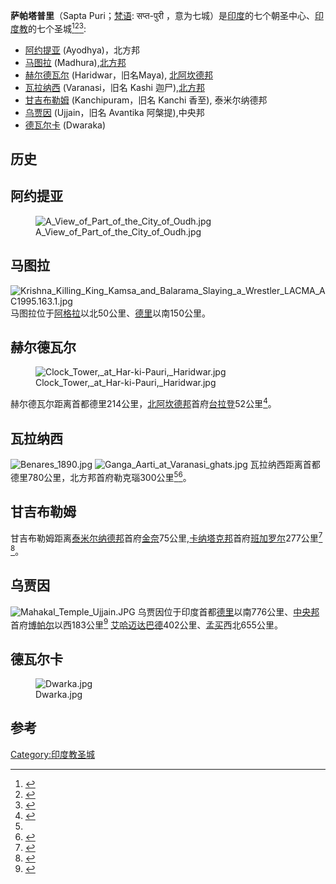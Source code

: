 '''萨帕塔普里'''（Sapta Puri；[[梵语|梵语]]: सप्त-पुरी ，意为七城）是[[印度|印度]]的七个朝圣中心、[[印度教|印度教]]的七个圣城<ref name=Bansal>{{Cite book|last=Bansal|first=Sunita Pant|title=Hindu Pilgrimage|work=Teertha|pages=6–9 & 34–35|accessdate=2009-08-07|url=https://books.google.com/books?id=F303Zb7EC0kC&q=panch+prayag&pg=PT34|publisher=Pustak Mahal|year=2008|isbn=9788122309973|archive-date=2020-11-05|archive-url=https://web.archive.org/web/20201105190235/https://books.google.com/books?id=F303Zb7EC0kC&q=panch+prayag&pg=PT34|dead-url=no}}</ref><ref name=Morgan>{{Cite book|last=Morgan|first= Kenneth W|author2=D S Sarma |title= The Religion of the Hindus |work= Sacred Pilgrimage Places|pages=188–191|accessdate=2009-08-09|url=https://books.google.com/books?id=ulz9mO9cK54C&q=Ujjain&pg=PA189|publisher= Motilal Banarsidass Publ|year=1987|isbn= 9788120803879}}</ref><ref>{{Cite web|url=http://amirdham.com/documents/sri_maha_rudra_yagna.pdf|title=The efficacy of Sri 'Maha rudra' Yagna|last=Guruji Kalyanarama Iyer|date=|website=amirtham.com|page=18|archive-url=https://web.archive.org/web/20170808020745/http://amirdham.com/Documents/Sri_Maha_Rudra_Yagna.pdf|archive-date=2017-08-08|access-date=|dead-url=no}}</ref>:
* [[阿约提亚|阿约提亚]] (Ayodhya)，北方邦
* [[马图拉|马图拉]] (Madhura),[[北方邦|北方邦]]
* [[赫尔德瓦尔|赫尔德瓦尔]] (Haridwar，旧名Maya), [[北阿坎德邦|北阿坎德邦]]
* [[瓦拉纳西|瓦拉纳西]] (Varanasi，旧名 Kashi 迦尸),[[北方邦|北方邦]]
* [[甘吉布勒姆|甘吉布勒姆]] (Kanchipuram，旧名 Kanchi 香至), 泰米尔纳德邦
* [[乌贾因|乌贾因]] (Ujjain，旧名 Avantika 阿槃提),中央邦
* [[德瓦尔卡|德瓦尔卡]] (Dwaraka)

==历史==

==阿约提亚==
[[File:A_View_of_Part_of_the_City_of_Oudh.jpg|thumb]]

==马图拉==
[[File:Krishna_Killing_King_Kamsa_and_Balarama_Slaying_a_Wrestler_LACMA_AC1995.163.1.jpg|thumb]]
马图拉位于[[阿格拉|阿格拉]]以北50公里、[[德里|德里]]以南150公里。

==赫尔德瓦尔==
[[File:Clock_Tower,_at_Har-ki-Pauri,_Haridwar.jpg|thumb]]

{{location map+|India|float=right|width=375|caption=萨帕塔普里的位置
|places=
{{Location map~|India|label='''阿约提亚'''|mark=Green_pog.svg|position=top|lat=26.80|long=82.20}}
{{location map~|India|label='''马图拉'''|mark=Green_pog.svg|position=left|lat=27.29|long=77.40}}
{{location map~|India|label='''赫尔德瓦尔'''|mark=Green_pog.svg|position=top|lat=29.956|long=78.17}}
{{location map~|India|label='''瓦拉纳西'''|mark=Green_pog.svg|position=bottom|lat=25.28|long=82.96}}
{{location map~|India|label='''甘吉布勒姆'''|mark=Green_pog.svg|position=right|lat=12.82|long=79.71}}
{{location map~|India|label='''乌贾因'''|mark=Green_pog.svg|position=right|lat=23.18|long=75.77}}
{{location map~|India|label='''德瓦尔卡'''|mark=Green_pog.svg|position=bottom|lat=22.23|long=68.97}}
}}
赫尔德瓦尔距离首都德里214公里，[[北阿坎德邦|北阿坎德邦]]首府[[台拉登|台拉登]]52公里<ref>{{Cite web|url=http://www.uttaranchalonline.info/Garhwal/Haridwar/Distance_From_Haridwar.html|title=Distances from Haridwar|accessdate=2009-08-13|archive-date=2009-04-17|archive-url=https://web.archive.org/web/20090417014146/http://www.uttaranchalonline.info/Garhwal/Haridwar/Distance_From_Haridwar.html|dead-url=yes}}</ref>。

==瓦拉纳西==
[[File:Benares_1890.jpg|thumb]]
[[File:Ganga_Aarti_at_Varanasi_ghats.jpg|right]]
瓦拉纳西距离首都德里780公里，北方邦首府勒克瑙300公里<ref name= distance/><ref>{{Cite web|url=http://www.mapsofindia.com/distances/lucknow.html|title=Distance Chart from Lucknow to over Hundreds of Cities & Towns (Highways in km)|accessdate=2009-08-22|archive-date=2020-03-07|archive-url=https://web.archive.org/web/20200307132050/https://www.mapsofindia.com/distances/lucknow.html|dead-url=no}}</ref>。

{{wide image|Varanasi panorama.jpg|1800px|alt=Varanasi|[[瓦拉纳西|瓦拉纳西]]}}

==甘吉布勒姆==
甘吉布勒姆距离[[泰米尔纳德邦|泰米尔纳德邦]]首府[[金奈|金奈]]75公里,[[卡纳塔克邦|卡纳塔克邦]]首府[[班加罗尔|班加罗尔]]277公里<ref>{{Cite web|url=http://www.kanchi.tn.nic.in/|title=Kanchipuram|accessdate=2009-08-10|archive-date=2017-09-08|archive-url=https://web.archive.org/web/20170908064506/http://www.kanchi.tn.nic.in/|dead-url=no}}</ref>
<ref>{{Cite web|url=http://www.mustseeindia.com/driving-directions-from-Bangalore-to-Kanchipuram/travel-direction|title=Bangalore to Kanchipuram|accessdate=2009-08-22|archive-date=2016-01-29|archive-url=https://web.archive.org/web/20160129014616/http://www.mustseeindia.com/driving-directions-from-Bangalore-to-Kanchipuram/travel-direction|dead-url=no}}</ref>。

==乌贾因==
[[File:Mahakal_Temple_Ujjain.JPG|thumb]] 
乌贾因位于印度首都[[德里|德里]]以南776公里、[[中央邦|中央邦]]首府[[博帕尔|博帕尔]]以西183公里<ref name= distance>{{Cite web|url=http://www.mapsofindia.org/distance-chart-india/delhi.html|title=Distances from Delhi to Metro cities in India|accessdate=2009-08-13|archive-date=2016-03-03|archive-url=https://web.archive.org/web/20160303165954/http://www.mapsofindia.org/distance-chart-india/delhi.html|dead-url=no}}</ref> [[艾哈迈达巴德|艾哈迈达巴德]]402公里、[[孟买|孟买]]西北655公里。

==德瓦尔卡==
[[File:Dwarka.jpg|thumb]]

== 参考 ==
{{Reflist|30em}}
[[Category:印度教圣城|Category:印度教圣城]]